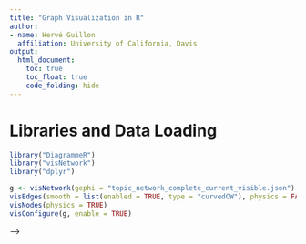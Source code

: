 ```yaml
---
title: "Graph Visualization in R"
author:
- name: Hervé Guillon
  affiliation: University of California, Davis
output:
  html_document:
    toc: true
    toc_float: true
    code_folding: hide
---
```


# Libraries and Data Loading

```r
library("DiagrammeR")
library("visNetwork")
library("dplyr")
```

```r

g <- visNetwork(gephi = "topic_network_complete_current_visible.json") %>%
visEdges(smooth = list(enabled = TRUE, type = "curvedCW"), physics = FALSE) %>%
visNodes(physics = TRUE)
visConfigure(g, enable = TRUE)
```


<!-- 


```r
# libs 
library("igraph")

# loading citation network
citation_network <- readRDS("citingDf.Rds")
source_ids <- readRDS("source_ids.Rds")

# load paper id
in_corpus_file <- "in_corpus.Rds"
in_corpus <- readRDS(in_corpus_file)

EndNoteIdcorpus <- unname(sapply(in_corpus$pdfs, substr, start = 1, stop = 10))
titleDocs <- readLines("../../../data/latin_america/water-management/topic-model/data/info.dat")
EndNoteIdLDA <- unname(sapply(titleDocs, substr, start = 1, stop = 10))

in_corpus_LDA <- in_corpus[which(EndNoteIdcorpus %in% EndNoteIdLDA), ]
EndNoteIdcorpus_LDA <- EndNoteIdcorpus[which(EndNoteIdcorpus %in% EndNoteIdLDA)]
source_ids_LDA <- source_ids[which(EndNoteIdcorpus %in% EndNoteIdLDA)]

# loading consolidated results
missing <- which(! EndNoteIdLDA %in% EndNoteIdcorpus)
predCountryMembership <- readRDS("predCountryMembership.Rds")
colnames(predCountryMembership) <- gsub("prob.", "", colnames(predCountryMembership))
consolidated_results <- readRDS("consolidated_results.Rds")
consolidated_results$ID <- EndNoteIdLDA[-missing]
consolidated_results$source_ids <- source_ids_LDA

consolidated_network <- consolidated_results[which(consolidated_results$country != "Irrelevant"), ]
consolidated_network <- consolidated_network[which(consolidated_network$source_ids %in% citation_network$citing), ]

consolidated_predCountryMembership <- predCountryMembership[which(consolidated_results$country != "Irrelevant"), ]
consolidated_predCountryMembership <- consolidated_predCountryMembership[which(consolidated_network$source_ids %in% citation_network$citing), ]

relevant_network <- citation_network[citation_network$citing %in% consolidated_network$source_ids, ]
relevant_network <- relevant_network[relevant_network$cited %in% consolidated_network$source_ids, ]
relevant_network$citing_country <- consolidated_network$country[match(relevant_network$citing, consolidated_network$source_ids)]
relevant_network$cited_country <- consolidated_network$country[match(relevant_network$cited, consolidated_network$source_ids)]
relevant_network <- relevant_network[relevant_network$cited_country %in% relevant_network$citing_country, ]
relevant_network$citing_country <- as.factor(as.character(relevant_network$citing_country))
relevant_network$cited_country <- factor(as.character(relevant_network$cited_country), levels = levels(relevant_network$citing_country))

# weighted adjacency matrix with country as vertex and number of citations as weight
# g <- graph_from_data_frame(relevant_network[, 3:4])
g <- graph_from_data_frame(relevant_network[, 1:2])
adj <- as.matrix(get.adjacency(g))


consolidated_predCountryMembership$source_ids <- consolidated_network$source_ids
countryNetwork <- consolidated_predCountryMembership[which(consolidated_network$source_ids %in% colnames(adj)), ]
countryNetwork <- countryNetwork[match(colnames(adj), countryNetwork$source_ids), ]
countryNetwork$source_ids <- NULL

rownames(adj) <- colnames(adj) <- rownames(countryNetwork)
saveRDS(adj, "adjacencyMatrix.Rds")
network_results <- t(as.matrix(countryNetwork)) %*% as.matrix(adj) %*% as.matrix(countryNetwork)
```

# Citation Networks {.tabset}

## Country Citation Network

```r
network_results2 <- apply(network_results, 1, function(row) row / sum(row))
g <- from_adj_matrix(network_results2,
	mode = "directed",
	weighted = TRUE,
	use_diag = TRUE) %>%
join_node_attrs(
	df = get_degree_in(.)
) %>% mutate_node_attrs(
	indegree = rowSums(network_results2) * indegree
) %>% rescale_node_attrs(
	node_attr_from = indegree,
	to_lower_bound = 0.1,
	to_upper_bound = 0.5,
	node_attr_to = value
) %>%
mutate_node_attrs(
	width = value,
	xlabel = label) %>%
set_node_attr_to_display(
    attr = NULL
) %>%
rescale_edge_attrs(
	edge_attr_from = weight,
	to_lower_bound = 0.1,
	to_upper_bound = 1.5,
	edge_attr_to = width
) %>% mutate_edge_attrs(
	penwidth = width) %>%
set_edge_attrs(
	edge_attr = arrowhead,
	values = "none") %>%
set_edge_attrs(
	edge_attr = color,
	values = "black")

render_graph(g, layout = 'fr',
	width = 900,
	height = 900)


render_graph(g, layout = 'fr',
	width = 900,
	height = 900,
	output = "visNetwork")

nodes <- get_node_df(g)
edges <- get_edge_df(g) %>% select(-"id")

visNetwork(nodes, edges, height = "900px", width = "900px") %>% 
visEdges(smooth = list(enabled = TRUE, type = "curvedCW"), physics = FALSE) %>%
# visPhysics(stabilization = FALSE, solver = "forceAtlas2Based") %>%
visIgraphLayout(layout = "layout_with_fr", smooth = TRUE, physics = FALSE)

```

<!-- 

## Citation Network

```r
g <- from_adj_matrix(adj,
	mode = "directed",
	weighted = FALSE,
	use_diag = FALSE)
```


```r
visNetwork(nodes = get_node_df(g), edges = get_edge_df(g)) %>%
visIgraphLayout(layout = "layout_randomly", smooth = FALSE, physics = FALSE) %>%
visOptions(
	nodesIdSelection = list(enabled = TRUE, selected = sample(get_node_df(g)$id, 1)),
	highlightNearest = list(enabled = TRUE, degree = 1, hover = FALSE)
)
## visPhysics(stabilization = FALSE, solver = "forceAtlas2Based",  barnesHut = list(gravitationalConstant = -500)) %>%
```

## Country Probabilities as a bi-partite Network

```r
bipartiteNetwork <- countryNetwork %>% 
mutate(id = rownames(countryNetwork)) %>%
mutate(id = gsub("text", "", id) %>% as.numeric()) %>%
reshape2::melt(id.vars = "id")

maxID <- max(bipartiteNetwork$id)

nodes <- bipartiteNetwork %>% select(-"value") %>%
mutate(variable = as.factor(variable) %>% as.numeric(variable) + maxID) %>% 
reshape2::melt(measure.vars = colnames(.)) %>% 
select(-"variable") %>%
rename(id = value) %>%
mutate(group = ifelse(id > maxID, "country", "text")) %>%
distinct()

edges <- bipartiteNetwork %>% 
rename(from = id, to = variable, width = value) %>%
mutate(to = as.factor(to) %>% as.numeric(to) + maxID )

visNetwork(nodes = nodes, edges = edges) %>%
visIgraphLayout(layout = "layout_randomly", smooth = FALSE, physics = FALSE) %>%
visLegend()
```

 --> -->